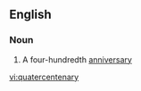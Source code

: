 ==English==

===Noun===
{{en-noun|quatercentenaries}}

# A four-hundredth [[anniversary]]

[[vi:quatercentenary]]